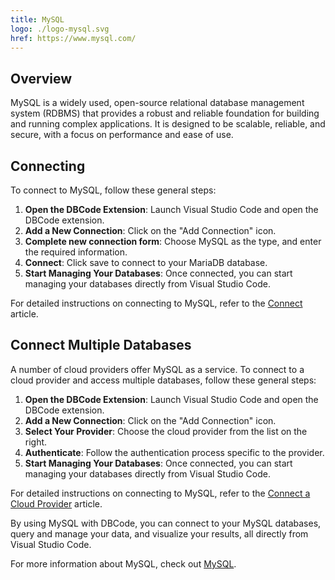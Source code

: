 ```yaml
---
title: MySQL
logo: ./logo-mysql.svg
href: https://www.mysql.com/
---
```


## Overview

MySQL is a widely used, open-source relational database management system (RDBMS) that provides a robust and reliable foundation for building and running complex applications. It is designed to be scalable, reliable, and secure, with a focus on performance and ease of use.

## Connecting

To connect to MySQL, follow these general steps:

1. **Open the DBCode Extension**: Launch Visual Studio Code and open the DBCode extension.
2. **Add a New Connection**: Click on the "Add Connection" icon.
3. **Complete new connection form**: Choose MySQL as the type, and enter the required information.
4. **Connect**: Click save to connect to your MariaDB database.
5. **Start Managing Your Databases**: Once connected, you can start managing your databases directly from Visual Studio Code.

For detailed instructions on connecting to MySQL, refer to the [Connect](/docs/get-started/connect) article.

## Connect Multiple Databases	

A number of cloud providers offer MySQL as a service. To connect to a cloud provider and access multiple databases, follow these general steps:

1. **Open the DBCode Extension**: Launch Visual Studio Code and open the DBCode extension.
2. **Add a New Connection**: Click on the "Add Connection" icon.
3. **Select Your Provider**: Choose the cloud provider from the list on the right.
4. **Authenticate**: Follow the authentication process specific to the provider.
5. **Start Managing Your Databases**: Once connected, you can start managing your databases directly from Visual Studio Code.

For detailed instructions on connecting to MySQL, refer to the [Connect a Cloud Provider](/docs/cloud-providers/connect) article.

By using MySQL with DBCode, you can connect to your MySQL databases, query and manage your data, and visualize your results, all directly from Visual Studio Code.

For more information about MySQL, check out <a href="https://www.mysql.com/" target="_blank">MySQL</a>.